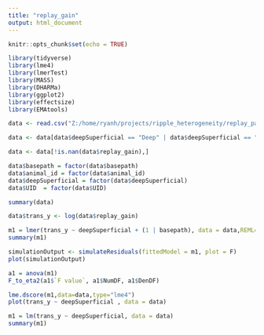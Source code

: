 ```yaml
---
title: "replay_gain"
output: html_document
---
```


```r
knitr::opts_chunk$set(echo = TRUE)
```

```r
library(tidyverse)
library(lme4)
library(lmerTest)
library(MASS)
library(DHARMa)
library(ggplot2)
library(effectsize)
library(EMAtools)
```

```r
data <- read.csv("Z:/home/ryanh/projects/ripple_heterogeneity/replay_participation_for_all_sessions_task_post_replay_gain.csv")

data <- data[data$deepSuperficial == "Deep" | data$deepSuperficial == "Superficial" ,]

data <- data[!is.nan(data$replay_gain),]

data$basepath = factor(data$basepath)
data$animal_id = factor(data$animal_id)
data$deepSuperficial = factor(data$deepSuperficial)
data$UID  = factor(data$UID)

summary(data)
```

```r

data$trans_y <- log(data$replay_gain)

m1 = lmer(trans_y ~ deepSuperficial + (1 | basepath), data = data,REML=FALSE)
summary(m1)

simulationOutput <- simulateResiduals(fittedModel = m1, plot = F)
plot(simulationOutput)

a1 = anova(m1)
F_to_eta2(a1$`F value`, a1$NumDF, a1$DenDF)

lme.dscore(m1,data=data,type="lme4")
plot(trans_y ~ deepSuperficial , data = data)
```

```r
m1 = lm(trans_y ~ deepSuperficial, data = data)
summary(m1)
```

```r

```

```r

```

```r

```

```r

```

```r

```

```r

```

```r

```

```r

```

```r

```

```r

```

```r

```

```r

```

```r

```

```r

```

```r

```

```r

```

```r

```

```r

```

```r

```

```r

```

```r

```

```r

```

```r

```

```r

```

```r

```

```r

```
